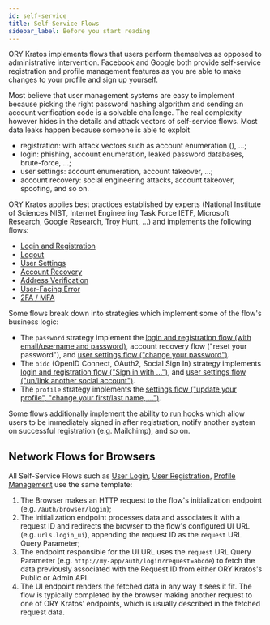 ```yaml
---
id: self-service
title: Self-Service Flows
sidebar_label: Before you start reading
---
```


ORY Kratos implements flows that users perform themselves as opposed to
administrative intervention. Facebook and Google both provide self-service
registration and profile management features as you are able to make changes to
your profile and sign up yourself.

Most believe that user management systems are easy to implement because picking
the right password hashing algorithm and sending an account verification code is
a solvable challenge. The real complexity however hides in the details and
attack vectors of self-service flows. Most data leaks happen because someone is
able to exploit

- registration: with attack vectors such as account enumeration (), ...;
- login: phishing, account enumeration, leaked password databases, brute-force,
  ...;
- user settings: account enumeration, account takeover, ...;
- account recovery: social engineering attacks, account takeover, spoofing, and
  so on.

ORY Kratos applies best practices established by experts (National Institute of
Sciences NIST, Internet Engineering Task Force IETF, Microsoft Research, Google
Research, Troy Hunt, ...) and implements the following flows:

- [Login and Registration](self-service/flows/user-login-user-registration.mdx)
- [Logout](self-service/flows/user-logout.md)
- [User Settings](self-service/flows/user-settings.mdx)
- [Account Recovery](self-service/flows/password-reset-account-recovery.md)
- [Address Verification](self-service/flows/verify-email-account-activation.mdx)
- [User-Facing Error](self-service/flows/user-facing-errors.md)
- [2FA / MFA](self-service/flows/2fa-mfa-multi-factor-authentication.md)

Some flows break down into strategies which implement some of the flow's
business logic:

- The `password` strategy implement the
  [login and registration flow (with email/username and password)](self-service/flows/user-login-user-registration/username-email-password.mdx), account recovery flow ("reset your password"), and [user settings flow ("change your password")](self-service/flows/user-settings/change-password.mdx).
- The `oidc` (OpenID Connect, OAuth2, Social Sign In) strategy
  implements [login and registration flow ("Sign in with ...")](self-service/flows/user-login-user-registration/openid-connect-social-sign-in-oauth2.mdx),
  and [user settings flow ("un/link another social account")](self-service/flows/user-settings/link-unlink-openid-connect-oauth2.mdx).
- The `profile` strategy implements the [settings flow ("update your profile", "change your first/last name, ...")](self-service/flows/user-settings/user-profile-management.mdx).

Some flows additionally implement the ability [to run hooks](self-service/hooks/index.mdx) which allow users
to be immediately signed in after registration, notify another system on
successful registration (e.g. Mailchimp), and so on.

## Network Flows for Browsers

All Self-Service Flows such as [User Login](self-service/flows/user-login-user-registration.mdx),
[User Registration](self-service/flows/user-login-user-registration.mdx),
[Profile Management](self-service/flows/user-settings.mdx) use the same template:

1. The Browser makes an HTTP request to the flow's initialization endpoint (e.g.
   `/auth/browser/login`);
2. The initialization endpoint processes data and associates it with a request
   ID and redirects the browser to the flow's configured UI URL (e.g.
   `urls.login_ui`), appending the request ID as the `request` URL Query
   Parameter;
3. The endpoint responsible for the UI URL uses the `request` URL Query
   Parameter (e.g. `http://my-app/auth/login?request=abcde`) to fetch the data
   previously associated with the Request ID from either ORY Kratos's Public or
   Admin API.
4. The UI endpoint renders the fetched data in any way it sees it fit. The flow
   is typically completed by the browser making another request to one of ORY
   Kratos' endpoints, which is usually described in the fetched request data.
